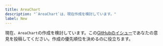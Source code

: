 ```yaml
---
title: AreaChart
description: "`AreaChart`は、現在作成を検討しています。"
label: New
---
```


現在、`AreaChart`の作成を検討しています。この[GitHubのイシュー](https://github.com/yamada-ui/yamada-ui/issues/501)であなたの意見を投稿してください。作成の優先順位を決めるのに役立ちます。
